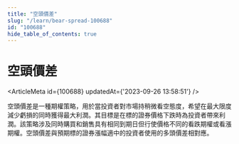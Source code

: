 ```yaml
---
title: "空頭價差"
slug: "/learn/bear-spread-100688"
id: "100688"
hide_table_of_contents: true
---
```



# 空頭價差

<ArticleMeta id={100688} updatedAt={'2023-09-26 13:58:51'} />
<div className='border-solid border-b border-t-0 my-4 border-[var(--ifm-color-gray-300)]' />

空頭價差是一種期權策略，用於當投資者對市場持稍微看空態度，希望在最大限度減少虧損的同時獲得最大利潤。其目標是在標的證券價格下跌時為投資者帶來利潤。該策略涉及同時購買和銷售具有相同到期日但行使價格不同的看跌期權或看漲期權。空頭價差與預期標的證券漲幅適中的投資者使用的多頭價差相對應。
